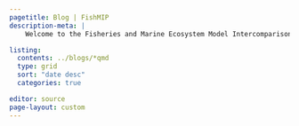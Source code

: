 ```yaml
---
pagetitle: Blog | FishMIP
description-meta: |
    Welcome to the Fisheries and Marine Ecosystem Model Intercomparison Project.

listing: 
  contents: ../blogs/*qmd
  type: grid
  sort: "date desc"
  categories: true

editor: source
page-layout: custom
---
```

